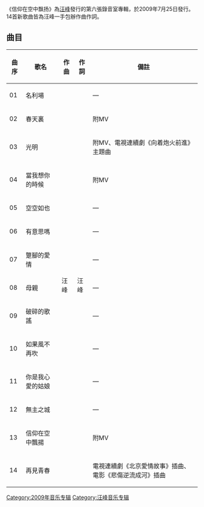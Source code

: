 {{Unreferenced|time=2012-01-31T08:57:31+00:00}}
《信仰在空中飘扬》為[[汪峰|汪峰]]發行的第六張錄音室專輯，於2009年7月25日發行。14首新歌曲皆為汪峰一手包辦作曲作詞。

==曲目==
{| class="wikitable"
|-
! 曲序 !! 歌名 !! 作曲 !! 作詞 !! 備註
|-
| 01 || 名利場 || rowspan=14| 汪峰 || rowspan=14| 汪峰 || —
|-
| 02 || 春天裏 || 附MV
|-
| 03 || 光明 || 附MV、電視連續劇《向着炮火前進》主題曲
|-
| 04 || 當我想你的時候 || 附MV
|-
| 05 || 空空如也 || —
|-
| 06 || 有意思嗎 || —
|-
| 07 || 蹩腳的愛情 || —
|-
| 08 || 母親 || —
|-
| 09 || 破碎的歌謠 || —
|-
| 10 || 如果風不再吹 || —
|-
| 11 || 你是我心愛的姑娘 || —
|-
| 12 || 無主之城 || —
|-
| 13 || 信仰在空中飄揚 || 附MV
|-
| 14 || 再見青春 || 電視連續劇《北京愛情故事》插曲、電影《悲傷逆流成河》插曲
|}
{{華語音樂傳媒大獎年度國語專輯}}
[[Category:2009年音乐专辑|Category:2009年音乐专辑]]
[[Category:汪峰音乐专辑|Category:汪峰音乐专辑]]